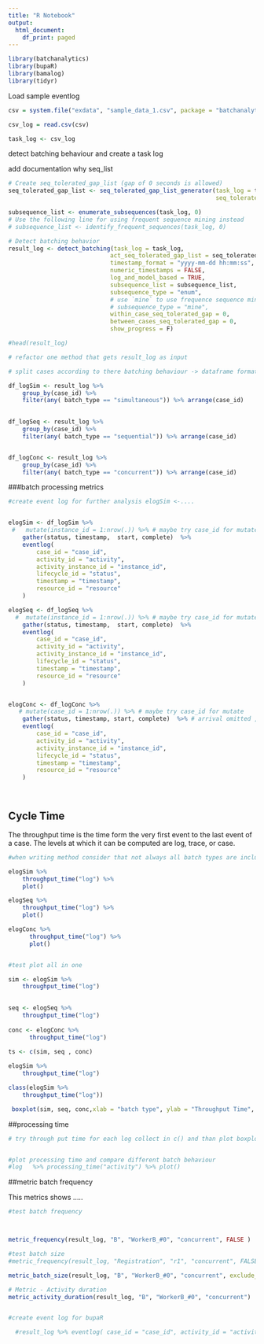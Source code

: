 ```yaml
---
title: "R Notebook"
output:
  html_document:
    df_print: paged
---
```



```r

library(batchanalytics)
library(bupaR)
library(bamalog)
library(tidyr)


```

Load sample eventlog 


```r

csv = system.file("exdata", "sample_data_1.csv", package = "batchanalytics")

csv_log = read.csv(csv)

task_log <- csv_log


```


detect batching behaviour and create a task log

add documentation why seq_list

```r


# Create seq_tolerated_gap_list (gap of 0 seconds is allowed)
seq_tolerated_gap_list <- seq_tolerated_gap_list_generator(task_log = task_log, 
                                                           seq_tolerated_gap_value = 0)

subsequence_list <- enumerate_subsequences(task_log, 0)
# Use the following line for using frequent sequence mining instead
# subsequence_list <- identify_frequent_sequences(task_log, 0)

# Detect batching behavior
result_log <- detect_batching(task_log = task_log,
                             act_seq_tolerated_gap_list = seq_tolerated_gap_list,
                             timestamp_format = "yyyy-mm-dd hh:mm:ss",
                             numeric_timestamps = FALSE,
                             log_and_model_based = TRUE,
                             subsequence_list = subsequence_list,
                             subsequence_type = "enum",
                             # use `mine` to use frequence sequence mining
                             # subsequence_type = "mine",
                             within_case_seq_tolerated_gap = 0,
                             between_cases_seq_tolerated_gap = 0,
                             show_progress = F)
```



```r
#head(result_log)

# refactor one method that gets result_log as input

# split cases according to there batching behaviour -> dataframe format

df_logSim <- result_log %>%
    group_by(case_id) %>%
    filter(any( batch_type == "simultaneous")) %>% arrange(case_id)
    

df_logSeq <- result_log %>%
    group_by(case_id) %>%
    filter(any( batch_type == "sequential")) %>% arrange(case_id)


df_logConc <- result_log %>%
    group_by(case_id) %>%
    filter(any( batch_type == "concurrent")) %>% arrange(case_id)


```




###batch processing metrics



```r

#create event log for further analysis elogSim <-....


elogSim <- df_logSim %>%
 #   mutate(instance_id = 1:nrow(.)) %>% # maybe try case_id for mutate
    gather(status, timestamp,  start, complete)  %>%
    eventlog(
        case_id = "case_id",
        activity_id = "activity",
        activity_instance_id = "instance_id",
        lifecycle_id = "status",
        timestamp = "timestamp",
        resource_id = "resource"
    )

elogSeq <- df_logSeq %>%
  #  mutate(instance_id = 1:nrow(.)) %>% # maybe try case_id for mutate
    gather(status, timestamp,  start, complete)  %>%
    eventlog(
        case_id = "case_id",
        activity_id = "activity",
        activity_instance_id = "instance_id",
        lifecycle_id = "status",
        timestamp = "timestamp",
        resource_id = "resource"
    )


elogConc <- df_logConc %>%
   # mutate(case_id = 1:nrow(.)) %>% # maybe try case_id for mutate
    gather(status, timestamp, start, complete)  %>% # arrival omitted , seems to be same as start
    eventlog(
        case_id = "case_id",
        activity_id = "activity",
        activity_instance_id = "instance_id",
        lifecycle_id = "status",
        timestamp = "timestamp",
        resource_id = "resource"
    )




```

## Cycle Time

The throughput time is the time form the very first event to the last event of a case. The levels at which it can be computed are log, trace, or case.

```r

#when writing method consider that not always all batch types are included and also no batching possible -> when plotting and creating boxplot create a generic approach

elogSim %>%
    throughput_time("log") %>%
    plot()

elogSeq %>%
    throughput_time("log") %>%
    plot()

elogConc %>% 
      throughput_time("log") %>%
      plot()



```

```r

#test plot all in one

sim <- elogSim %>%
    throughput_time("log")
 

seq <- elogSeq %>%
    throughput_time("log")
  
conc <- elogConc %>% 
      throughput_time("log")
     
ts <- c(sim, seq , conc)

elogSim %>%
    throughput_time("log")

class(elogSim %>%
    throughput_time("log"))

 boxplot(sim, seq, conc,xlab = "batch type", ylab = "Throughput Time", names = c("parallel", "sequential", "concurrent")  )

```


##processing time


```r

# try through put time for each log collect in c() and than plot boxplot


#plot processing time and compare different batch behaviour
#log   %>% processing_time("activity") %>% plot()

```

##metric batch frequency

This metrics shows .....

```r
#test batch frequency



metric_frequency(result_log, "B", "WorkerB_#0", "concurrent", FALSE )
```



```r

#test batch size
#metric_frequency(result_log, "Registration", "r1", "concurrent", FALSE )

metric_batch_size(result_log, "B", "WorkerB_#0", "concurrent", exclude_singletons = TRUE)

```



```r
# Metric - Activity duration
metric_activity_duration(result_log, "B", "WorkerB_#0", "concurrent")



```
```r

#create event log for bupaR

  #result_log %>% eventlog( case_id = "case_id", activity_id = "activity")


```



